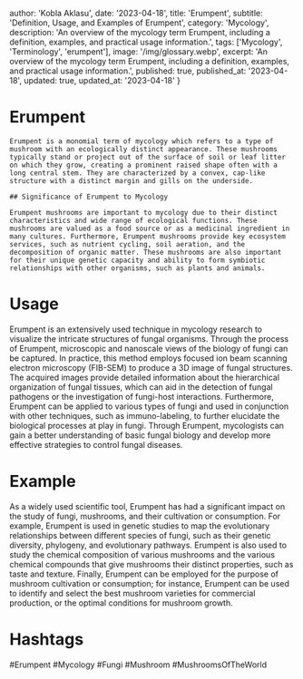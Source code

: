 
  author: 'Kobla Aklasu',
  date: '2023-04-18',
  title: 'Erumpent',
  subtitle: 'Definition, Usage, and Examples of Erumpent',
  category: 'Mycology',
  description: 'An overview of the mycology term Erumpent, including a definition, examples, and practical usage information.',
  tags: ['Mycology', 'Terminology', 'erumpent'],
  image: '/img/glossary.webp',
  excerpt: 'An overview of the mycology term Erumpent, including a definition, examples, and practical usage information.',
  published: true,
  published_at: '2023-04-18',
  updated: true,
  updated_at: '2023-04-18'
}




# Erumpent 
    
    Erumpent is a monomial term of mycology which refers to a type of mushroom with an ecologically distinct appearance. These mushrooms typically stand or project out of the surface of soil or leaf litter on which they grow, creating a prominent raised shape often with a long central stem. They are characterized by a convex, cap-like structure with a distinct margin and gills on the underside.
    
    ## Significance of Erumpent to Mycology
    
    Erumpent mushrooms are important to mycology due to their distinct characteristics and wide range of ecological functions. These mushrooms are valued as a food source or as a medicinal ingredient in many cultures. Furthermore, Erumpent mushrooms provide key ecosystem services, such as nutrient cycling, soil aeration, and the decomposition of organic matter. These mushrooms are also important for their unique genetic capacity and ability to form symbiotic relationships with other organisms, such as plants and animals.

# Usage

Erumpent is an extensively used technique in mycology research to visualize the intricate structures of fungal organisms. Through the process of Erumpent, microscopic and nanoscale views of the biology of fungi can be captured. In practice, this method employs focused ion beam scanning electron microscopy (FIB-SEM) to produce a 3D image of fungal structures. The acquired images provide detailed information about the hierarchical organization of fungal tissues, which can aid in the detection of fungal pathogens or the investigation of fungi-host interactions. Furthermore, Erumpent can be applied to various types of fungi and used in conjunction with other techniques, such as immuno-labeling, to further elucidate the biological processes at play in fungi. Through Erumpent, mycologists can gain a better understanding of basic fungal biology and develop more effective strategies to control fungal diseases.

# Example

As a widely used scientific tool, Erumpent has had a significant impact on the study of fungi, mushrooms, and their cultivation or consumption. For example, Erumpent is used in genetic studies to map the evolutionary relationships between different species of fungi, such as their genetic diversity, phylogeny, and evolutionary pathways. Erumpent is also used to study the chemical composition of various mushrooms and the various chemical compounds that give mushrooms their distinct properties, such as taste and texture. Finally, Erumpent can be employed for the purpose of mushroom cultivation or consumption; for instance, Erumpent can be used to identify and select the best mushroom varieties for commercial production, or the optimal conditions for mushroom growth.

# Hashtags

#Erumpent #Mycology #Fungi #Mushroom #MushroomsOfTheWorld

